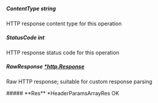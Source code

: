 
##### **ContentType** string
HTTP response content type for this operation

##### **StatusCode** int
HTTP response status code for this operation

##### **RawResponse** [*http.Response](https://pkg.go.dev/net/http#Response)
Raw HTTP response; suitable for custom response parsing

<Collapsible>
    ##### **Res** *HeaderParamsArrayRes
    OK
    <Collapsible.Break/>
    <HeaderParamsArrayRes/>
</Collapsible>

